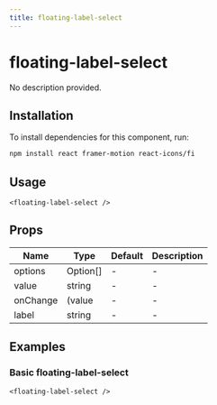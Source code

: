 ```yaml
---
title: floating-label-select
---
```


# floating-label-select

No description provided.

## Installation
To install dependencies for this component, run:
```bash
npm install react framer-motion react-icons/fi
```

## Usage
```tsx
<floating-label-select />
```

## Props
| Name      | Type     | Default | Description                 |
|-----------|----------|---------|-----------------------------|
| options | Option[] | - | - |
| value | string | - | - |
| onChange | (value | - | - |
| label | string | - | - |

## Examples

### Basic floating-label-select
```tsx
<floating-label-select />
```

